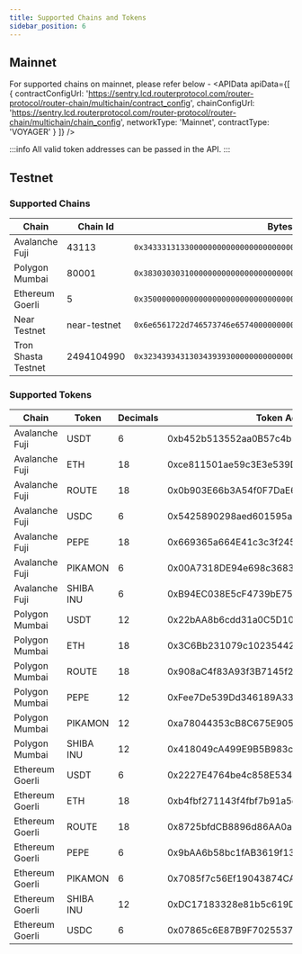 ```yaml
---
title: Supported Chains and Tokens
sidebar_position: 6
---
```



## Mainnet
For supported chains on mainnet, please refer below -
<APIData
  apiData={[
    { contractConfigUrl: 'https://sentry.lcd.routerprotocol.com/router-protocol/router-chain/multichain/contract_config', 
    chainConfigUrl: 'https://sentry.lcd.routerprotocol.com/router-protocol/router-chain/multichain/chain_config', 
    networkType: 'Mainnet', contractType: 'VOYAGER' }
  ]}
/>

:::info
All valid token addresses can be passed in the API.
:::

## Testnet

### Supported Chains

| **Chain**           | **Chain Id**                                   | **Bytes32**
| ------------------- | ---------------------------------------------- | --------------------------- |
| Avalanche Fuji      | 43113                                          | `0x3433313133000000000000000000000000000000000000000000000000000000` |
| Polygon Mumbai      | 80001                                          | `0x3830303031000000000000000000000000000000000000000000000000000000` |
| Ethereum Goerli     | 5                                              | `0x3500000000000000000000000000000000000000000000000000000000000000` |
| Near Testnet        | near-testnet                                   | `0x6e6561722d746573746e65740000000000000000000000000000000000000000` |
| Tron Shasta Testnet | 2494104990                                     | `0x3234393431303439393000000000000000000000000000000000000000000000` |


### Supported Tokens

| **Chain**               | **Token**    | **Decimals** | **Token Address**                           |
| ----------------------- | ------------ | ------------ | ------------------------------------        |
|   Avalanche Fuji        | USDT         | 6            | 0xb452b513552aa0B57c4b1C9372eFEa78024e5936  |
|   Avalanche Fuji        | ETH          | 18           | 0xce811501ae59c3E3e539D5B4234dD606E71A312e  |
|   Avalanche Fuji        | ROUTE        | 18           | 0x0b903E66b3A54f0F7DaE605418D14f0339560D76  |
|   Avalanche Fuji        | USDC         | 6            | 0x5425890298aed601595a70ab815c96711a31bc65  |
|   Avalanche Fuji        | PEPE         | 18           | 0x669365a664E41c3c3f245779f98118CF23a20789  |
|   Avalanche Fuji        | PIKAMON      | 6            | 0x00A7318DE94e698c3683db8f78dE881de4E5d18C  |
|   Avalanche Fuji        | SHIBA INU    | 6            | 0xB94EC038E5cF4739bE757dF3cBd2e1De897fCA2e  |
|   Polygon Mumbai        | USDT         | 12           | 0x22bAA8b6cdd31a0C5D1035d6e72043f4Ce6aF054  |
|   Polygon Mumbai        | ETH          | 18           | 0x3C6Bb231079c1023544265f8F26505bc5955C3df  |
|   Polygon Mumbai        | ROUTE        | 18           | 0x908aC4f83A93f3B7145f24f906327018c9e54B3a  |
|   Polygon Mumbai        | PEPE         | 12           | 0xFee7De539Dd346189A33E954c8A140df95F94B89  |
|   Polygon Mumbai        | PIKAMON      | 12           | 0xa78044353cB8C675E905Ce7339769872Edd8E637  |
|   Polygon Mumbai        | SHIBA INU    | 12           | 0x418049cA499E9B5B983c9141c341E1aA489d6E4d  |
|   Ethereum Goerli       | USDT         | 6            | 0x2227E4764be4c858E534405019488D9E5890Ff9E  |
|   Ethereum Goerli       | ETH          | 18           | 0xb4fbf271143f4fbf7b91a5ded31805e42b2208d6  |
|   Ethereum Goerli       | ROUTE        | 18           | 0x8725bfdCB8896d86AA0a6342A7e83c1565f62889  |
|   Ethereum Goerli       | PEPE         | 6            | 0x9bAA6b58bc1fAB3619f1387F27dCC18CbA5A9ca1  |
|   Ethereum Goerli       | PIKAMON      | 6            | 0x7085f7c56Ef19043874CA3F2eA781CDa788be5E4  |
|   Ethereum Goerli       | SHIBA INU    | 12           | 0xDC17183328e81b5c619D58F6B7E480AB1c2EA152  |
|   Ethereum Goerli       | USDC         | 6            | 0x07865c6E87B9F70255377e024ace6630C1Eaa37F  |

